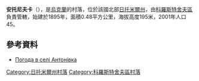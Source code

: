 {{coord|50|18|50|N|29|20|3|E|scale:30000|display=title}}

'''安托尼夫卡'''（{{lang-uk|Антонівка}}），是[[烏克蘭|烏克蘭]]的村落，位於該國北部[[日托米爾州|日托米爾州]]，由[[科羅斯特舍夫區|科羅斯特舍夫區]]負責管轄，始建於1895年，面積0.48平方公里，海拔高度195米，2001年人口45。

==參考資料==
* [http://weather.in.ua/ua/zhitomirskaja/262 Погода в селі Антонівка] {{Wayback|url=http://weather.in.ua/ua/zhitomirskaja/262 |date=20111219131647 }}

{{DEFAULTSORT:Антонівка}}
[[Category:日托米爾州村落|Category:日托米爾州村落]]
[[Category:科羅斯特舍夫區村落|Category:科羅斯特舍夫區村落]]


{{Zhytomyr-geo-stub}}